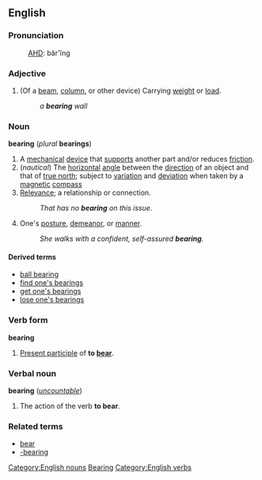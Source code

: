 ==English==
=== Pronunciation ===
:[[AHD]]: bâr'ĭng

===Adjective===
#(Of a [[beam]], [[column]], or other device) Carrying [[weight]] or [[load]].
#:''a '''bearing''' wall''

=== Noun ===
'''bearing''' (''plural'' '''bearings''')

#A [[mechanical]] [[device]] that [[supports]] another part and/or reduces [[friction]]. 
#(''nautical'') The [[horizontal]] [[angle]] between the [[direction]] of an object and that of [[true north]]; subject to [[variation]] and [[deviation]] when taken by a [[magnetic]] [[compass]]
# [[relevance|Relevance]]; a relationship or connection.
#:''That has no '''bearing''' on this issue''.
#One's [[posture]], [[demeanor]], or [[manner]].
#:''She walks with a confident, self-assured '''bearing'''.''

====Derived terms====
*[[ball bearing]]
*[[find one's bearings]]
*[[get one's bearings]]
*[[lose one's bearings]]

=== Verb form ===
'''bearing'''

#[[Present participle]] of '''to [[bear]]'''.

===Verbal noun===
'''bearing''' (''[[uncountable]]'')

#The action of the verb '''to bear'''.

===Related terms===
*[[bear]]
*[[-bearing]]

[[Category:English nouns]]
[[Category:English suffixes|Bearing]]
[[Category:English verbs]]